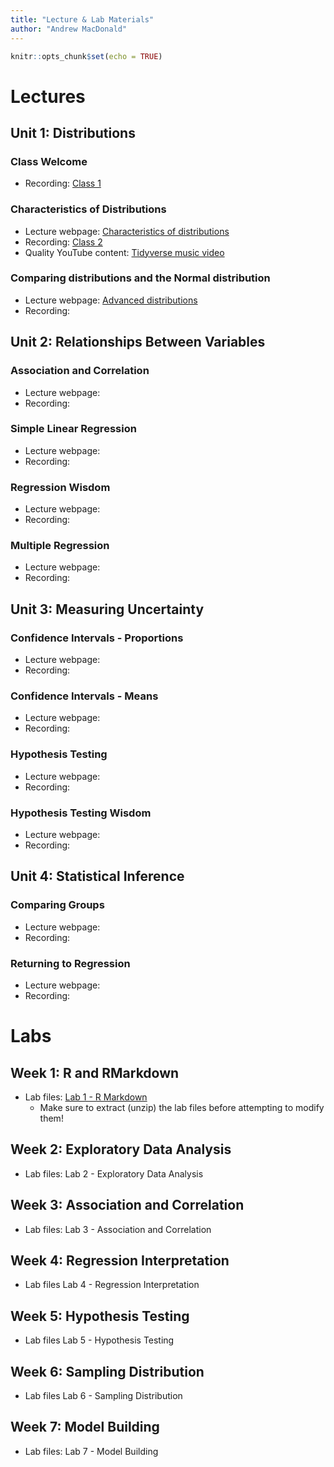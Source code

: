```yaml
---
title: "Lecture & Lab Materials"
author: "Andrew MacDonald"
---
```


```r
knitr::opts_chunk$set(echo = TRUE)
```

# Lectures

## Unit 1: Distributions

### Class Welcome

* Recording: [Class 1](https://duke.zoom.us/rec/share/FCbA4ibrJeV1GwOvOk6KxH6SDdPV-F9RNpcAQa-hWsM7HDFBG-NQt9G-iXjgE2M5.BkTVTjo-mUDpoVLO)

### Characteristics of Distributions

* Lecture webpage: [Characteristics of distributions](https://andrewm.shinyapps.io/spr2022distributions) 
* Recording: [Class 2](https://duke.zoom.us/rec/share/vJJq_BUoeuefn70dqfkvhHsX0Giru8tJnESfMcHxfaszLq6i2GdeLssZOwEZWpan.PRcKW8xhkwEsn6Y-)
* Quality YouTube content: [Tidyverse music video](https://www.youtube.com/watch?v=p8Py9C8iq2s&ab_channel=TheRaf)

### Comparing distributions and the Normal distribution

* Lecture webpage: [Advanced distributions](https://andrewm.shinyapps.io/spr2022advanceddistributions/)
* Recording: 

## Unit 2: Relationships Between Variables

### Association and Correlation

* Lecture webpage: 
* Recording: 

### Simple Linear Regression

* Lecture webpage: 
* Recording:

### Regression Wisdom

* Lecture webpage:
* Recording:

### Multiple Regression

* Lecture webpage: 
* Recording: 

## Unit 3: Measuring Uncertainty

### Confidence Intervals - Proportions

* Lecture webpage: 
* Recording: 

### Confidence Intervals - Means

* Lecture webpage: 
* Recording: 

### Hypothesis Testing

* Lecture webpage: 
* Recording: 

### Hypothesis Testing Wisdom

* Lecture webpage: 
* Recording: 

## Unit 4: Statistical Inference

### Comparing Groups

* Lecture webpage: 
* Recording: 

### Returning to Regression

* Lecture webpage: 
* Recording: 

# Labs

## Week 1: R and RMarkdown

* Lab files: [Lab 1 - R Markdown](labs/wk1/lab1.zip)
  + Make sure to extract (unzip) the lab files before attempting to modify them!

## Week 2: Exploratory Data Analysis

* Lab files: Lab 2 - Exploratory Data Analysis

## Week 3: Association and Correlation

* Lab files: Lab 3 - Association and Correlation

## Week 4: Regression Interpretation

* Lab files Lab 4 - Regression Interpretation

## Week 5: Hypothesis Testing

* Lab files Lab 5 - Hypothesis Testing

## Week 6: Sampling Distribution

* Lab files Lab 6 - Sampling Distribution

## Week 7: Model Building

* Lab files: Lab 7 - Model Building